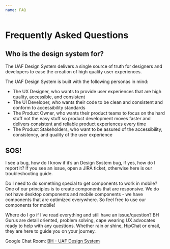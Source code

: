 ```yaml
---
name: FAQ
---
```


# Frequently Asked Questions

## Who is the design system for?

The UAF Design System delivers a single source of truth for designers and developers to ease the creation of high quality user experiences.

The UAF Design System is built with the following personas in mind:

- The UX Designer, who wants to provide user experiences that are high quality, accessible, and consistent
- The UI Developer, who wants their code to be clean and consistent and conform to accessibility standards
- The Product Owner, who wants their product teams to focus on the hard stuff not the easy stuff so product development moves faster and delivers consistent and reliable product experiences every time
- The Product Stakeholders, who want to be assured of the accessibility, consistency, and quality of the user experience

## SOS!

I see a bug, how do I know if it’s an Design System bug, if yes, how do I report it?
If you see an issue, open a JIRA ticket, otherwise here is our troubleshooting guide.

Do I need to do something special to get components to work in mobile?
One of our principles is to create components that are responsive. We do not have desktop components and mobile components - we have components that are optimized everywhere. So feel free to use our components for mobile!

Where do I go if I've read everything and still have an issue/question?
BH Gurus are detail oriented, problem solving, cape wearing UX advocates ready to help with any questions. Whether rain or shine, HipChat or email, they are here to guide you on your journey.

<!-- TODO: Email: [uafdesignsystem@endurance.com](mailto:uafdesignsystem@endurance.com) -->

Google Chat Room: [BH - UAF Design System](https://chat.google.com/room/AAAAVTQxM7Y)
